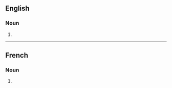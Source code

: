 ==English==

===Noun===
{{head|en|noun form}}

# {{plural of|en|transmutation}}

----

==French==

===Noun===
{{head|fr|noun form|g=f}}

# {{plural of|fr|transmutation}}